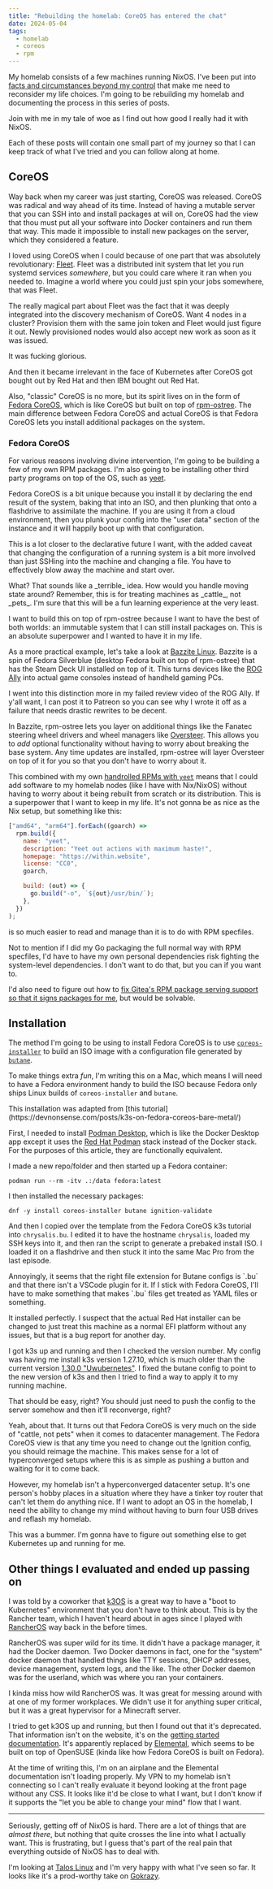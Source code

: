 ```yaml
---
title: "Rebuilding the homelab: CoreOS has entered the chat"
date: 2024-05-04
tags:
  - homelab
  - coreos
  - rpm
---
```


My homelab consists of a few machines running NixOS. I've been put into [facts and circumstances beyond my control](/blog/2024/much-ado-about-nothing/) that make me need to reconsider my life choices. I'm going to be rebuilding my homelab and documenting the process in this series of posts.

<Conv name="Cadey" mood="coffee">
  Join with me in my tale of woe as I find out how good I really had it with
  NixOS.
</Conv>

Each of these posts will contain one small part of my journey so that I can keep track of what I've tried and you can follow along at home.

## CoreOS

Way back when my career was just starting, CoreOS was released. CoreOS was radical and way ahead of its time. Instead of having a mutable server that you can SSH into and install packages at will on, CoreOS had the view that thou must put all your software into Docker containers and run them that way. This made it impossible to install new packages on the server, which they considered a feature.

I loved using CoreOS when I could because of one part that was absolutely revolutionary: [Fleet](https://github.com/coreos/fleet). Fleet was a distributed init system that let you run systemd services _somewhere_, but you could care where it ran when you needed to. Imagine a world where you could just spin your jobs somewhere, that was Fleet.

The really magical part about Fleet was the fact that it was deeply integrated into the discovery mechanism of CoreOS. Want 4 nodes in a cluster? Provision them with the same join token and Fleet would just figure it out. Newly provisioned nodes would also accept new work as soon as it was issued.

It was fucking glorious.

And then it became irrelevant in the face of Kubernetes after CoreOS got bought out by Red Hat and then IBM bought out Red Hat.

Also, "classic" CoreOS is no more, but its spirit lives on in the form of [Fedora CoreOS](https://fedoraproject.org/coreos/), which is like CoreOS but built on top of [rpm-ostree](https://coreos.github.io/rpm-ostree/). The main difference between Fedora CoreOS and actual CoreOS is that Fedora CoreOS lets you install additional packages on the system.

### Fedora CoreOS

For various reasons involving divine intervention, I'm going to be building a few of my own RPM packages. I'm also going to be installing other third party programs on top of the OS, such as [yeet](https://github.com/Xe/x/tree/master/cmd/yeet).

Fedora CoreOS is a bit unique because you install it by declaring the end result of the system, baking that into an ISO, and then plunking that onto a flashdrive to assimilate the machine. If you are using it from a cloud environment, then you plunk your config into the "user data" section of the instance and it will happily boot up with that configuration.

This is a lot closer to the declarative future I want, with the added caveat that changing the configuration of a running system is a bit more involved than just SSHing into the machine and changing a file. You have to effectively blow away the machine and start over.

<Conv name="Aoi" mood="wut">
  What? That sounds like a _terrible_ idea. How would you handle moving state
  around?
</Conv>
<Conv name="Cadey" mood="aha">
  Remember, this is for treating machines as _cattle_, not _pets_. I'm sure that
  this will be a fun learning experience at the very least.
</Conv>

I want to build this on top of rpm-ostree because I want to have the best of both worlds: an immutable system that I can still install packages on. This is an absolute superpower and I wanted to have it in my life.

As a more practical example, let's take a look at [Bazzite Linux](https://bazzite.gg). Bazzite is a spin of Fedora Silverblue (desktop Fedora built on top of rpm-ostree) that has the Steam Deck UI installed on top of it. This turns devices like the [ROG Ally](https://www.asus.com/ca-en/site/gaming/rog/handheld-consoles/rog-ally/) into actual game consoles instead of handheld gaming PCs.

<Conv name="Cadey" mood="coffee">
  I went into this distinction more in my failed review video of the ROG Ally.
  If y'all want, I can post it to Patreon so you can see why I wrote it off as a
  failure that needs drastic rewrites to be decent.
</Conv>

In Bazzite, rpm-ostree lets you layer on additional things like the Fanatec steering wheel drivers and wheel managers like [Oversteer](https://github.com/berarma/oversteer). This allows you to _add_ optional functionality without having to worry about breaking the base system. Any time updates are installed, rpm-ostree will layer Oversteer on top of it for you so that you don't have to worry about it.

This combined with my own [handrolled RPMs with `yeet`](https://github.com/Xe/x/tree/master/cmd/yeet) means that I could add software to my homelab nodes (like I have with Nix/NixOS) without having to worry about it being rebuilt from scratch or its distribution. This is a superpower that I want to keep in my life. It's not gonna be as nice as the Nix setup, but something like this:

```js
["amd64", "arm64"].forEach((goarch) =>
  rpm.build({
    name: "yeet",
    description: "Yeet out actions with maximum haste!",
    homepage: "https://within.website",
    license: "CC0",
    goarch,

    build: (out) => {
      go.build("-o", `${out}/usr/bin/`);
    },
  })
);
```

is so much easier to read and manage than it is to do with RPM specfiles.

<Conv name="Cadey" mood="coffee">
  Not to mention if I did my Go packaging the full normal way with RPM
  specfiles, I'd have to have my own personal dependencies risk fighting the
  system-level dependencies. I don't want to do that, but you can if you want
  to.
</Conv>

I'd also need to figure out how to [fix Gitea's RPM package serving support so that it signs packages for me](https://github.com/go-gitea/gitea/pull/27069), but would be solvable.

## Installation

The method I'm going to be using to install Fedora CoreOS is to use [`coreos-installer`](https://coreos.github.io/coreos-installer/) to build an ISO image with a configuration file generated by [`butane`](https://coreos.github.io/butane/).

To make things extra _fun_, I'm writing this on a Mac, which means I will need to have a Fedora environment handy to build the ISO because Fedora only ships Linux builds of `coreos-installer` and `butane`.

<Conv name="Mara" mood="hacker">
  This installation was adapted from [this
  tutorial](https://devnonsense.com/posts/k3s-on-fedora-coreos-bare-metal/)
</Conv>

First, I needed to install [Podman Desktop](https://podman-desktop.io/), which is like the Docker Desktop app except it uses the [Red Hat Podman](https://podman.io/) stack instead of the Docker stack. For the purposes of this article, they are functionally equivalent.

I made a new repo/folder and then started up a Fedora container:

```
podman run --rm -itv .:/data fedora:latest
```

I then installed the necessary packages:

```
dnf -y install coreos-installer butane ignition-validate
```

And then I copied over the template from the Fedora CoreOS k3s tutorial into `chrysalis.bu`. I edited it to have the hostname `chrysalis`, loaded my SSH keys into it, and then ran the script to generate a prebaked install ISO. I loaded it on a flashdrive and then stuck it into the same Mac Pro from the last episode.

<Conv name="Cadey" mood="coffee">
  Annoyingly, it seems that the right file extension for Butane configs is `.bu`
  and that there isn't a VSCode plugin for it. If I stick with Fedora CoreOS,
  I'll have to make something that makes `.bu` files get treated as YAML files
  or something.
</Conv>

It installed perfectly. I suspect that the actual Red Hat installer can be changed to just treat this machine as a normal EFI platform without any issues, but that is a bug report for another day.

I got k3s up and running and then I checked the version number. My config was having me install k3s version 1.27.10, which is much older than the current version [1.30.0 "Uwubernetes"](https://kubernetes.io/blog/2024/04/17/kubernetes-v1-30-release/). I fixed the butane config to point to the new version of k3s and then I tried to find a way to apply it to my running machine.

<Conv name="Aoi" mood="wut">
  That should be easy, right? You should just need to push the config to the
  server somehow and then it'll reconverge, right?
</Conv>

Yeah, about that. It turns out that Fedora CoreOS is very much on the side of "cattle, not pets" when it comes to datacenter management. The Fedora CoreOS view is that any time you need to change out the Ignition config, you should reimage the machine. This makes sense for a lot of hyperconverged setups where this is as simple as pushing a button and waiting for it to come back.

However, my homelab isn't a hyperconverged datacenter setup. It's one person's hobby places in a situation where they have a tinker toy router that can't let them do anything nice. If I want to adopt an OS in the homelab, I need the ability to change my mind without having to burn four USB drives and reflash my homelab.

This was a bummer. I'm gonna have to figure out something else to get Kubernetes up and running for me.

## Other things I evaluated and ended up passing on

I was told by a coworker that [k3OS](https://k3os.io/) is a great way to have a "boot to Kubernetes" environment that you don't have to think about. This is by the Rancher team, which I haven't heard about in ages since I played with [RancherOS](https://rancher.com/docs/os/v1.x/en/) way back in the before times.

RancherOS was super wild for its time. It didn't have a package manager, it had the Docker daemon. Two Docker daemons in fact, one for the "system" docker daemon that handled things like TTY sessions, DHCP addresses, device management, system logs, and the like. The other Docker daemon was for the userland, which was where you ran your containers.

<Conv name="Cadey" mood="coffee">
  I kinda miss how wild RancherOS was. It was great for messing around with at
  one of my former workplaces. We didn't use it for anything super critical, but
  it was a great hypervisor for a Minecraft server.
</Conv>

I tried to get k3OS up and running, but then I found out that it's deprecated. That information isn't on the website, it's on the [getting started documentation](https://github.com/rancher/k3os/blob/master/README.md#quick-start). It's apparently replaced by [Elemental](https://elemental.docs.rancher.com/), which seems to be built on top of OpenSUSE (kinda like how Fedora CoreOS is built on Fedora).

At the time of writing this, I'm on an airplane and the Elemental documentation isn't loading properly. My VPN to my homelab isn't connecting so I can't really evaluate it beyond looking at the front page without any CSS. It looks like it'd be close to what I want, but I don't know if it supports the "let you be able to change your mind" flow that I want.

---

Seriously, getting off of NixOS is hard. There are a lot of things that are _almost there_, but nothing that quite crosses the line into what I actually want. This is frustrating, but I guess that's part of the real pain that everything outside of NixOS has to deal with.

I'm looking at [Talos Linux](https://talos.dev) and I'm very happy with what I've seen so far. It looks like it's a prod-worthy take on [Gokrazy](https://gokrazy.org/).
